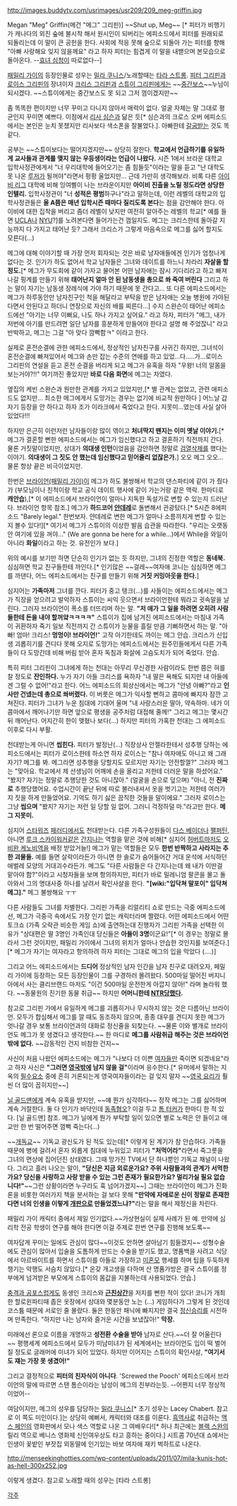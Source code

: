 http://images.buddytv.com/usrimages/usr209/209_meg-griffin.jpg

Megan "Meg" Griffin(메건 "메그" 그리핀)]
~~Shut up, Meg~~ [* 피터가 비행기가 캐나다의 외진 숲에 불시착 해서 원시인이 되버리는 에피소드에서 피터를 원래되로 되돌리는데 이 말이 큰 공헌을 한다. 사회에 적응 못해 숲으로 되돌아 가는 피터를 향해 "아빠 사랑해요 잊지 않을께요" 라고 하자 피터는 힘겹게 이 말을 내밷으며 본모습으로 돌아온다. --[[효녀 심청]]이 따로없다--]

[[패밀리 가이]]의 등장인물로 성우는 [[밀라 쿠니스]]/노래할때는 [[타라 스트롱]]. [[피터 그리핀]]과 [[로이스 그리핀]]의 장녀이자 [[크리스 그리핀]]과 [[스튜이 그리핀]]에게는 ~~[[중간보스]]~~누님이 되시겠다. ~~스튜이에게는 중간보스도 못 되고 그저 껌이겠지만~~

좀 똑똑한 편이지만 너무 꾸미고 다니지 않아서 매력이 없다. 얼굴 자체는 말 그대로 평균인지 꾸미면 예쁘다. 이점에서 [[리사 심슨]]과 닮은 듯[* 심슨과의 크로스 오버 에피소드에서는 본인은 눈치 못챘지만 리사보다 색소폰을 잘불었다.]. 아빠한테 [[갈굼]]받는 것도 똑같다.

공부는 ~~스튜이보다는 떨어지겠지만~~ 상당히 잘한다. '''학교에서 언급하기를 유일하게 교사들과 관계를 맺지 않는 우등생이라는 언급이 나왔다.'''
시즌 1에서 브라운 대학교 입학사정관에게서 "너 우리대학에 들어오기는 좀 힘들듯"이라는 말을 듣고 "난 대학도 못 나온 [[루저]]가 될꺼야"라면서 펑펑 울었지만... 근데 가만히 생각해보라. 비록 다른 [[아이비 리그]] 대학에 비해 잉여삘이 나는 브라운이지만 '''아이비 진출을 노릴 정도라면 상당한 인텔리.''' 입학사정관이 "너 '''성적은 평범'''하구나"라고 말하는데, 이런 레벨의 대학교의 입학사정관들은 '''올 A쯤은 매년 입학시즌 때마다 질리도록 본다'''는 점을 감안해야 한다. 아이비에 대한 집착을 버리고 좀더 레벨이 낮지만 여전히 알아주는 레벨의 학교[* 예를 들면 [[UCLA]]나 [[NYU]]?]를 노려본다면 들어가는건 껌일지도. 메그는 크리스한테 돌아갈 지능까지 다 가지고 태어난 듯? 그래서 크리스가 그렇게 마음속으로 메그를 싫어 할지도 모른다(...) 

메그에 대해 이야기할 때 가장 먼저 회자되는 것은 바로 남자애들에겐 인기가 엄청나게 없다는 것. 인기가 하도 없어서 학교 남자들은 그녀와 데이트를 하느니 차라리 '''자살을 할 정도.'''[* 메그가 무도회에 같이 가자고 물어본 어떤 남자애는 잠시 기다리라고 하고 빠져나갈 핑계를 만들기 위해 '''태어난지 얼마 안 된 남동생을 총으로 쏴 죽여 버린다''' 그리고 하는 말이 자기는 남동생 장례식에 가야 하기 때문에 못 간다고... 또 다른 에피소드에서는 메그가 하루동안만 남자친구인 척을 해달라고 부탁을 받은 남자애는 오늘 병원에 가야된다면서 안된다고 하더니 연장으로 자신의 배를 찌른다...] 수지 스완슨이 태어난 에피소드에선 "아기는 너무 이뻐요, 나도 하나 가지고 싶어요." 라고 하자, 피터가 "메그, 내가 저번에 아기를 만드려면 일단 남자를 흥분하게 만들어야 한다고 설명 해 주었잖니" 라고 반박하고, 메그는 그걸 "아 맞다 깜빡함ㅋ" 이라고 한다.

실제로 혼전순결에 관한 에피소드에서, 정상적인 남자친구를 사귀긴 하지만, 그녀석이 혼전순결에 빠져있어서 메그와 손만 잡는 수준의 연애를 하고 있었...다.....가...로이스 그리핀의 연설을 듣고 혼전 순결을 버리게 되고 메그가 유혹을 하자 "우왕! 너의 알몸을 보는거야?!!" 여기까진 좋았지만 '''바로 다음 화면'''에 메그는 차였다.
 
옆집의 케빈 스완슨과 원만한 관계를 가지고 있었지만,[* 별 관계는 없었고, 관련 애피소드도 없지만... 최소한 메그에게서 도망가는 경우는 없기에 비교적 원만하다 ] 어느날 갑자기 등장을 안 하다고 하자 조가 이라크에서 죽었다고 한다. 지못미...였는데 사실 살아있었다!!!

하지만  은근히 이런저런 남자들이랑 많이 엮이고 '''처녀딱지 뗀지는 이미 옛날 이야기.'''[* 메그가 결혼할 뻔한 에피소드에서는 메그가 임신했다고 하고 결혼하기 직전까지 간다. 물론 거짓말이었지만, 상대가 '''의대생 인턴'''이었음을 감안하면 정말로 [[검열삭제]]를 했다는 이야기. '''의대생이 그 짓도 안 했는데 임신했다고 믿어줄리 없잖은가.'''] 오오 메그 오오... 물론 항상 끝은 비극이었지만.

한번은 [[브라이언(패밀리 가이)]]이 메그가 하도 불쌍해서 학교의 댄스파티에 같이 가 줬다가 (부모님이나 친척이랑 학교 공식 데이트 행사에 같이 가는거랑 같은 맥락. 한마디로 '''캐안습'''),[* 이 에피소드에서 브라이언이 얼마나 지독한 독설가로 변할 수 있는지 드러난다. 브라이언 항목 참조.] 메그가 '''하드코어 [[얀데레]]'''로 돌변해서 관광탔다.[* 5시즌 8에피소드 "Barely legal." 한번보자. 얀데레로 변한 메그가 얼마나 소름끼치게 변할 수 있는지 볼수 있다!][* 여기서 메그가 스튜이의 이상한 발음 습관을 따라한다. "우리는 오랫동안 여기에 있을 꺼야..." (We are gonna be here for a while...)에서 While을 와일이 아니라 '''화일'''이라고 하는 것. 유전인가 보다.]

위의 예시를 보기만 하면 단순히 인기가 없는 듯 하지만, 그녀의 진정한 역할은 '''동네북.''' 심심하면 학교 친구들한테 까인다.[* 인기많은 ~~걸레~~여자애 코니는 심심하면 메그를 까댄다, 어느 에피소드에서는 친구를 만들기 위해 '''거짓 커밍아웃을 한다.'''] 

심지어는 '''가족마저''' 그녀를 깐다. 피터가 중고 탱크(...)를 사들이는 에피소드에서는 메그가 직장을 얻으려고 발악하자 스튜이는 씨익 웃으면서 브라이언한테 뭐라고 귓속말을 날린다. 그러자 브라이언이 폭소를 터뜨리며 하는 말. '''"저 애가 그 일을 하려면 오히려 사람들한테 돈을 내야 할꺼얔ㅋㅋㅋㅋ"''' 스튜이가 집에 남겨진 에피소드에서는 마침내 가족이 귀환하자 죽기 일보 직전까지 간 스튜이가 눈물을 흘릴 만큼 기뻐하면서 하는 말. "아빠! 엄마! 크리스! '''멍멍이! 브라이언!'''" 고작 아기한테도 까이는 메그 안습. 크리스가 신입생 괴롭히기를 견디다 못해 오지로 도망가는 에피소드에서는 원주민들에게서 다른 가족들이 다 도망간데 비해 버림 받아 혼자 독침과 화살에 고슴도치가 되어 죽었다. 안습.

특히 피터 그리핀이 그녀에게 하는 천대는 아무리 무신경한 사람이라도 한번 쯤은 혀를 찰 정도로 '''잔인하다.''' 누가 자기 아들 크리스를 욕하자 "내 딸은 욕해도 되지만 내 아들에겐 그럴 수 없어!"라고 한다. 어느 에피소드의 회상신에서는 메그가 "안녕 아빠?"라고 '''인사만 건넸는데 총으로 쏴버렸다.''' 이 버릇은 메그가 익사할 뻔하고 콤마에 빠지자 잠깐 고쳐진다. 피터가 그녀가 누운 침대에 기대어 울며 "내 사랑스러운 딸아, 약속하마. 네가 이 콤마에서 깨어나기만 하면 앞으로 평생을 공주처럼 대접해 줄께!" 그리고 메그는 몇시간 뒤 깨어난다. 어지간히 한이 맺혔나 보다(...) 하지만 피터의 가혹한 천대는 그 에피소드 이후로 다시 부활.

천대받는게 아니면 '''씹힌다.''' 피터가  발정난(...) 직장상사 안젤라한테서 성추행 당하는 에피소드에서는 피터가 로이스한테 하소연 하자 로이스는 "참나 여자애도 아니고 왜 그래 자기? 메그를 봐. 메그라면 성추행을 당할지도 모르지만 자기는 안전할껄?" 그러자 메그는 "맞아요. 학교에서 제 선생님이 어깨에 손을 올리고 저한테 더러운 말을 하셨어요." "봤지? 자기는 정말로 추행당한 것도 아니잖아." (얼굴을 손으로 덮으며) "아니, 전 '''진짜로''' 추행당했어요. 수업시간이 끝난 뒤에 따로 불러내셔서 옷을 벗기고는 저한테 여러가지 짓을 하게 만들었어요. 기억도 하기 싫은 끔직한 것들을 말이에요." 그러자 로이스는 그냥 '''씹으며''' "봤지? 자기는 저런 일 당할 일 없어. 그러니 걱정하덜 마."라고만 한다. '''메그 지못미.'''

심지어 [[스타워즈]] [[패러디]]에서도 천대받는다. 다른 가족구성원들이 [[다스 베이더]]나 [[팰퍼틴]], 아니면 [[루크 스카이워커]]같은 [[간지]]나는 역할을 맡은 것에 비해[* 심지어 [[허버트]]마저도 [[오비완 케노비]]역을 배정 받았거늘!] 메그가 맡는 역할들은 모두 '''한번 반짝하고 사라지는 추한 괴물들.''' 예를 들면 살락이라든가 아니면 한 솔로가 숨어들어간 거대 운석에 서식하던 애벌레 모양의 거대괴수라든가. 메그도 "다른 사람들은 다 간지나는데 왜 내가 이딴걸 맡아야 함?"이라고 시청자들을 보며 항의하지만, 피터가 바로 밀레니엄 팔콘을 몰고 돌아와서 그의 명대사중 하나를 날려서 확인사살을 한다. '''"[wiki:"입닥쳐 말포이" 입닥쳐 메그]."''' 메그 불쌍해요 ㅜㅜ

다른 사람들도 그녀를 차별한다. 그리핀 가족을 리얼리티 쇼로 만드는 극중 에피소드에선, 메그가 극중극 속에서도 가장 인기 없는 캐릭터라며 짤렸다. 어떤 에피소드에서 어떤 토크쇼 (가족 오락관 비슷한 게임 쇼)에 출연하는대 진행자가 그리핀 가족을 선택한 이유가 "상대편은 딸 3명인 가족인대 당신들은 '''아들이 3명'''이군요!"[* 이 경우는 정말로 몰라서 그런 것이지만, 패밀리 가이에서 그녀의 위치가 얼마나 안습한 것인지를 보여준다.][* 메그가 자기는 여자라고 항의하려 하자 피터는 그대로 메그의 입을 막았다 (....)]

그리고 어느 에피소드에서는 '''드디어''' 정상적인 남자 인간을 남자 친구로 대려오자, 페밀리 가이에 등장하는 모든 등장인물이 그를 구경하러 몰려왔다. 500마일 떨어진 버지니아에서 사는 클리브랜드 마저도 "이건 500마일 운전한게 아깝지 않아!" 라며 놀라워 했다. ~~동물원의 진기한 동물 취급~~ 하지만 '''어머니한테 [[NTR]]당했다.'''

참고로 그리핀 가에서 유일하게 메그를 괴롭히거나 무시하지 않는 것은 다름아닌 브라이언. 모두가 합심해서 메그를 깔 때도 동조하지 않으며, 종종 대우를 견디지 못한 메그가 엇나갈 경우 보통 브라이언과의 대화로 정신줄을 되찾는다. ~~물론 이와 별개로 브라이언도 메그가 못 생겼다고 생각한다.~~ 한 마디로 '''메그를 사람취급 해주는 것은 브라이언 밖에 없다.''' ~~감동적인 건지 비참한 건지~~

사신이 처음 나왔던 에피소드에는 메그가 "나보다 더 이쁜 [[여자]]들만 죽이면 되겠네요"라고 하자 사신은 '''"그러면 [[영국]]밖에 남지 않을 걸"'''이라며 응수한다.[* 유머에서 말하는 지옥의 [[필수요소]] 중에 흔히 거론되는게 영국여자들이라는 걸 잊지 말자 ~~[[영국 요리]]가 훨씬 더 많이 꼽히지만~~]

[[닐 골드맨]]에게 계속 유혹을 받지만, ~~얘 뭔가 심각하다~~ 정작 메그는 그를 싫어하며 계속 거절한다. 둘 다 인기가 바닥인데 [[동족혐오]]? 이걸 두고 [[톰 터커]]가 한마디 한 적 있다. [닐 골드맨] 참조. 메그가 닐에게 뭔가 부탁할 일이 있으면 별로 노력은 안 들이고 애교만 한 번 떨어주면 껌뻑 죽는다(...)

~~[[개독교]]~~ 기독교 광신도가 된 적도 있는데[* 이렇게 된 계기가 참 안습하다. 가족들 때문에 병에 걸려서 혼자 외롭게 침대에 누워있고 피터가 '''"처먹어라"'''라면서 죽그릇을 그녀의 면상에 집어던진 상태였다. 그때 망가진 TV에서 단 하나뿐인 기독교 채널이 나왔다. 그리고 흘러 나오는 말이, '''"당신은 지금 외로운가요? 주위 사람들과의 관계가 서먹한가요? 당신을 사랑하고 사랑 받을 수 있는 그런 존재가 필요한가요? 멀리가실 필요 없습니다!"'''~~그런 상황이라면 누구라도 훅 넘어가겠지~~] 그때는 브라이언이 메그가 진화론을 비롯한 여러가지 책을 분서하는 걸 보다 못해 '''"만약에 자애로운 신이 정말로 존재한다면 너의 인생을 이렇게 [[개판]]으로 만들었겠느냐?"'''라는 말을 해서 제정신을 차린다.

패밀리 가이 캐릭터 중에서 제일 인기없다.~~가상현실이 실제 사례가 된 예. 만약에 심리학 전공 학생이 연구를 해야 한다면 이걸 주제로 한번 연구를 진행해 보도록~~

여자답게 꾸미는 일에도 관심이 많다~~이것도 안하면 살아남기 힘들겠지~~ 성형수술에도 관심이 많아서 입술을 도톰하게 만드는 수술을 받기도 했고, 명품백을 사려고 식당에서 아르바이트를 하면서 스튜이를 아들로 가장하고 [[미혼모]] 행세를 하며 팁을 두둑하게 챙기는 악행도 서슴치 않았다.[* 온갖 개고생을 다하며 산 명품가방은 결국 스튜이를 정부에게 넘겨받은 부모에게 스튜이의 몸값을 지불하는데 사용되었다. 안습.]

[[충격과 공포]]스럽게도 동생인 크리스와 '''[[근친상간]]'''을 저지를 뻔한 적이 있다! 코니가 개최한 할로윈파티때 좁은 옷장에서 상대와 몇분동안 노는 (...) 게임하다가 그렇게 된 것인데 코스튬 때문에 서로인 줄 몰랐다. 둘은 한동안 패닉에 빠지지만 결국 [[정신승리]]를 시전하며 만족한다. "하지만 나는 남자와 즐거운 시간을 보냈잖아!" '''막장.'''

미래에선 론으로 이름을 개명하고 '''성전환 수술을 받아''' 남자로 산다.~~더 잘 어울린다~~ 평행세계 에피소드에서 모두가 미남미녀가 된 세계에서는 브라이언도 입이 떡 벌어질 정도로 글래머에 미녀가 되어 있었다. 하지만 이어지는 스튜이의 확인사살, '''"여기서도 쟤는 가장 못 생겼어!"'''

그리고 결정적으로 '''피터의 친자식이 아니다'''.  'Screwed the Pooch' 에피소드에서 브라이언의 말에 따르면 스탠 톰슨이라는 남성이 메그의 친부라는듯. --어쩐지 너무 정상적이었어--

여담이지만, 메그의 성우를 담당하는 [[밀라 쿠니스]][* 초기 성우는 Lacey Chabert. 참고로 이 쪽도 미인이다.]는 상당히 예뻐서, 캐릭터와 대조를 이룬다. [[흑역사]]로 취급하는 [[맥스 페인]]의 영화판에서 모나 색스 역할로 나온 그 여배우다![* 허나 최근에는 [[블랙 스완]]의 릴리 역으로 베니스 영화제 신인여우상도 타고 흥하는 중이다.] 시트콤 70년대 쇼에서는 인생이 꽃밭인 부잣집 외동딸에 인기있는 바보 여자애 재키 벅하트로 나온다.

http://menseekinghotties.com/wp-content/uploads/2011/07/mila-kunis-hot-as-hell-300x252.jpg

이렇게 생겼다.
참고로 노래할 때의 성우는 [타라 스트롱]

[[각주]]
